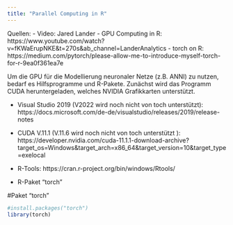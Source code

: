 ```yaml
---
title: "Parallel Computing in R"
---
```


Quellen:
- Video: Jared Lander - GPU Computing in R: https://www.youtube.com/watch?v=fKWaErupNKE&t=270s&ab_channel=LanderAnalytics
- torch on R: https://medium.com/pytorch/please-allow-me-to-introduce-myself-torch-for-r-9ea0f361ea7e


Um die GPU für die Modellierung neuronaler Netze (z.B. ANNI) zu nutzen, bedarf es Hilfsprogramme und R-Pakete.
Zunächst wird das Programm CUDA heruntergeladen, welches NVIDIA Grafikkarten unterstützt. 

- Visual Studio 2019 (V2022 wird noch nicht von toch unterstützt): https://docs.microsoft.com/de-de/visualstudio/releases/2019/release-notes

- CUDA V.11.1 (V.11.6 wird noch nicht von toch unterstützt ): https://developer.nvidia.com/cuda-11.1.1-download-archive?target_os=Windows&target_arch=x86_64&target_version=10&target_type=exelocal

- R-Tools: https://cran.r-project.org/bin/windows/Rtools/

- R-Paket "torch"

#Paket "torch" 
```r
#install.packages("torch")
library(torch)
```

